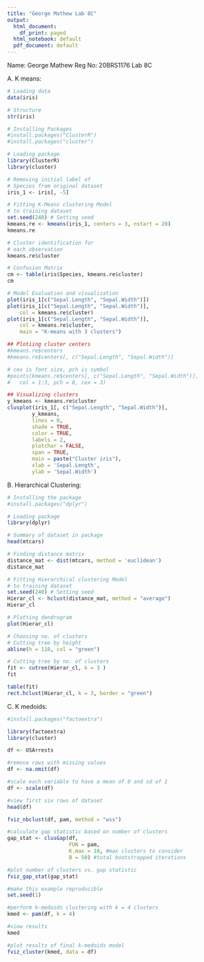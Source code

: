 ```yaml
---
title: "George Mathew Lab 8C"
output:
  html_document:
    df_print: paged
  html_notebook: default
  pdf_document: default
---
```

Name: George Mathew
Reg No: 20BRS1176
Lab 8C

A. K means:

```r
# Loading data
data(iris)

# Structure
str(iris)
```

```r
# Installing Packages
#install.packages("ClusterR")
#install.packages("cluster")
```

```r
# Loading package
library(ClusterR)
library(cluster)
```

```r
# Removing initial label of
# Species from original dataset
iris_1 <- iris[, -5]
```

```r
# Fitting K-Means clustering Model
# to training dataset
set.seed(240) # Setting seed
kmeans.re <- kmeans(iris_1, centers = 3, nstart = 20)
kmeans.re
```

```r
# Cluster identification for
# each observation
kmeans.re$cluster
```

```r
# Confusion Matrix
cm <- table(iris$Species, kmeans.re$cluster)
cm
```

```r
# Model Evaluation and visualization
plot(iris_1[c("Sepal.Length", "Sepal.Width")])
plot(iris_1[c("Sepal.Length", "Sepal.Width")],
	col = kmeans.re$cluster)
plot(iris_1[c("Sepal.Length", "Sepal.Width")],
	col = kmeans.re$cluster,
	main = "K-means with 3 clusters")
```

```r
## Plotiing cluster centers
#kmeans.re$centers
#kmeans.re$centers[, c("Sepal.Length", "Sepal.Width")]

# cex is font size, pch is symbol
#points(kmeans.re$centers[, c("Sepal.Length", "Sepal.Width")],
#	col = 1:3, pch = 8, cex = 3)
```

```r
## Visualizing clusters
y_kmeans <- kmeans.re$cluster
clusplot(iris_1[, c("Sepal.Length", "Sepal.Width")],
		y_kmeans,
		lines = 0,
		shade = TRUE,
		color = TRUE,
		labels = 2,
		plotchar = FALSE,
		span = TRUE,
		main = paste("Cluster iris"),
		xlab = 'Sepal.Length',
		ylab = 'Sepal.Width')
```
B. Hierarchical Clustering:
```r
# Installing the package
#install.packages("dplyr")
```

```r
# Loading package
library(dplyr)
```

```r
# Summary of dataset in package
head(mtcars)
```

```r
# Finding distance matrix
distance_mat <- dist(mtcars, method = 'euclidean')
distance_mat

# Fitting Hierarchical clustering Model
# to training dataset
set.seed(240) # Setting seed
Hierar_cl <- hclust(distance_mat, method = "average")
Hierar_cl

# Plotting dendrogram
plot(Hierar_cl)

# Choosing no. of clusters
# Cutting tree by height
abline(h = 110, col = "green")

# Cutting tree by no. of clusters
fit <- cutree(Hierar_cl, k = 3 )
fit

table(fit)
rect.hclust(Hierar_cl, k = 3, border = "green")
```

C. K medoids:
```r
#install.packages("factoextra")
```

```r
library(factoextra)
library(cluster)
```
```r
df <- USArrests

#remove rows with missing values
df <- na.omit(df)

#scale each variable to have a mean of 0 and sd of 1
df <- scale(df)

#view first six rows of dataset
head(df)
```

```r
fviz_nbclust(df, pam, method = "wss")
```
```r
#calculate gap statistic based on number of clusters
gap_stat <- clusGap(df,
                    FUN = pam,
                    K.max = 10, #max clusters to consider
                    B = 50) #total bootstrapped iterations

#plot number of clusters vs. gap statistic
fviz_gap_stat(gap_stat)
```

```r
#make this example reproducible
set.seed(1)

#perform k-medoids clustering with k = 4 clusters
kmed <- pam(df, k = 4)

#view results
kmed
```

```r
#plot results of final k-medoids model
fviz_cluster(kmed, data = df)
```



